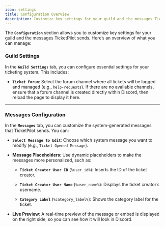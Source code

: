 ```yaml
---
icon: settings
title: Configuration Overview
description: Customize key settings for your guild and the messages TicketPilot sends.
---
```


The **`Configuration`** section allows you to customize key settings for your guild and the messages TicketPilot sends. Here’s an overview of what you can manage:

### Guild Settings

In the **`Guild Settings`** tab, you can configure essential settings for your ticketing system. This includes:

* **`Ticket Forum`**: Select the forum channel where all tickets will be logged and managed (e.g., `help-requests`). If there are no available channels, ensure that a forum channel is created directly within Discord, then reload the page to display it here.

***

### Messages Configuration

In the **`Messages`** tab, you can customize the system-generated messages that TicketPilot sends. You can:

* **`Select Message to Edit`**: Choose which system message you want to modify (e.g., `Ticket Opened Message`).

* **Message Placeholders**: Use dynamic placeholders to make the messages more personalized, such as:

  * **`Ticket Creator User ID`** (`%user_id%`): Inserts the ID of the ticket creator.

  * **`Ticket Creator User Name`** (`%user_name%`): Displays the ticket creator’s username.

  * **`Category Label`** (`%category_label%`): Shows the category label for the ticket.

* **Live Preview**: A real-time preview of the message or embed is displayed on the right side, so you can see how it will look in Discord.